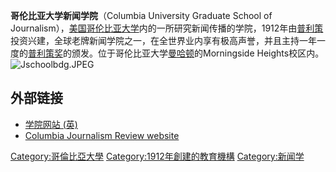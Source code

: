 {{expand|time=2013-12-29T19:03:46+00:00}}
{{refimprove|time=2013-12-29T19:03:46+00:00}}
{{coord|40|48|27.08|N|73|57|48.45|W|display=title}}
'''哥伦比亚大学新闻学院'''（Columbia University Graduate School of Journalism），[[美国|美国]][[哥伦比亚大学|哥伦比亚大学]]内的一所研究新闻传播的学院，1912年由[[普利策|普利策]]投资兴建，全球老牌新闻学院之一，在全世界业内享有极高声誉，并且主持一年一度的[[普利策奖|普利策奖]]的颁发。位于哥伦比亚大学[[曼哈顿|曼哈顿]]的Morningside Heights校区内。
[[File:Jschoolbdg.JPEG|thumb]]

==外部链接==
*[http://www.journalism.columbia.edu/ 学院网站 (英)]{{Wayback|url=http://www.journalism.columbia.edu/ |date=20191119134533 }}
*[http://www.cjr.org/ Columbia Journalism Review website]{{Wayback|url=http://www.cjr.org/ |date=20070410210648 }}
{{哥倫比亞大學}}
[[Category:哥倫比亞大學|Category:哥倫比亞大學]]
[[Category:1912年創建的教育機構|Category:1912年創建的教育機構]]
[[Category:新闻学|Category:新闻学]]